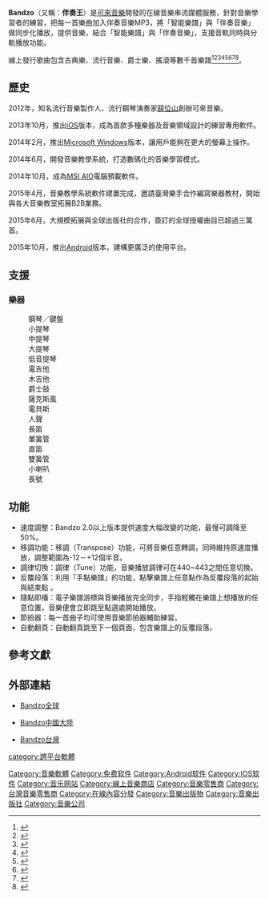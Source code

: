 {{Infobox website
| name                 = Bandzo
| native_name          = 
| native_name_lang     = 
| logo                 = 
| logo_size            = 
| logo_alt             = 
| logo_caption         = 
| screenshot           = 
| collapsible          = 
| collapsetext         = 
| background           = 
| screenshot_size      = 
| screenshot_alt       = 
| caption              = 
| url                  = {{URL|https://www.bandzo.com/en}}
| slogan               = 
| commercial           = 
| type                 = 在線音樂串流媒體服務
| registration         = 
| language             = 
| num_users            = 
| content_license      = 
| programming_language = 
| owner                = [[可來音樂|可來音樂]]
| author               = [[薛位山|薛位山]]
| editor               = [[可來音樂|可來音樂]]
| launch_date          = {{start date and age|2012}}
| revenue              = 
| alexa                = 
| ip                   = 
| issn                 = 
| oclc                 = 
| current_status       = 
| footnotes            = 
}}

'''Bandzo'''（又稱：'''伴奏王'''）是[[可來音樂|可來音樂]]開發的在線音樂串流媒體服務，針對音樂學習者的練習，把每一首樂曲加入伴奏音樂MP3，將「智能樂譜」與「伴奏音樂」做同步化播放，提供音樂，結合「智能樂譜」與「伴奏音樂」，支援音軌同時與分軌播放功能。

線上發行歌曲包含古典樂、流行音樂、爵士樂、搖滾等數千首樂譜<ref>{{Cite web |url=https://www.104.com.tw/jobbank/custjob/index.php?r=cust&j=3e3c446d3638406932343c653a40381b82b2b2b294348402664j01 |title=104人力銀行「可來音樂股份有限公司」 |accessdate=2016-09-14 |archive-date=2016-09-14 |archive-url=https://web.archive.org/web/20160914045136/https://www.104.com.tw/jobbank/custjob/index.php?r=cust&j=3e3c446d3638406932343c653a40381b82b2b2b294348402664j01 |dead-url=no }}</ref><ref>{{Cite web |url=http://www.saydigi.com/2015/05/wd-my-cloud-ex4-red-wilson.html |title=點子生活「硬碟中的音樂靈魂 為傳承努力的音樂人 薛位山老師專訪」 |accessdate=2016-07-05 |archive-date=2016-08-11 |archive-url=https://web.archive.org/web/20160811013554/http://www.saydigi.com/2015/05/wd-my-cloud-ex4-red-wilson.html |dead-url=no }}</ref><ref>{{Cite web |url=http://www.app01.com.tw/paper/db8e4e86-edf3-4bf4-b434-130e37a11d5d |title=2014春季電腦展 台灣微軟攜手合作夥伴再掀科技浪潮 |accessdate=2015-08-31 |archive-date=2015-08-31 |archive-url=https://archive.is/20150831091428/http://www.app01.com.tw/paper/db8e4e86-edf3-4bf4-b434-130e37a11d5d |dead-url=no }}</ref><ref>{{Cite web |url=http://www.bnext.com.tw/article/view/id/29531 |title=數位時代『台灣音樂科技文創品牌「伴奏王」，1年營收上看1.3億台幣』 |accessdate=2016-07-05 |archive-date=2016-08-19 |archive-url=https://web.archive.org/web/20160819080830/http://www.bnext.com.tw/article/view/id/29531 |dead-url=no }}</ref><ref>{{Cite web |url=https://www.muzik-online.com/tw/periodical/muzik/2014/83/c04c5e62-6c32-4764-968d-6b32ca6025dd |title=MUZiK ONLiNE「個人專屬的最佳伴奏夥伴 - 伴奏王APP 一人也能眾樂樂」 |accessdate=2016-07-05 |archive-date=2016-08-07 |archive-url=https://web.archive.org/web/20160807011822/https://www.muzik-online.com/tw/periodical/muzik/2014/83/c04c5e62-6c32-4764-968d-6b32ca6025dd |dead-url=no }}</ref><ref>{{Cite web |url=http://www.ct.org.tw/1259187 |title=基督教論壇報「《行銷企劃》教會福音！讚美之泉結合伴奏王App，提升敬拜服事品質！」 |access-date=2016-07-05 |archive-url=https://web.archive.org/web/20160630175202/http://www.ct.org.tw/1259187 |archive-date=2016-06-30 |dead-url=yes }}</ref><ref>{{Cite web |url=http://www.starhub.com/about-us/newsroom/2015/february/seamac-regional-finals-winners-crowned.html |title=StarHub「SEAMAC Regional Finals Winners Crowned」 |accessdate=2016-07-05 |archive-date=2016-08-17 |archive-url=https://web.archive.org/web/20160817094314/http://www.starhub.com/about-us/newsroom/2015/february/seamac-regional-finals-winners-crowned.html |dead-url=no }}</ref><ref>{{Cite web |url=http://www.techbang.com/posts/18910-lord-musicplayalong-for-two-consecutive-years-won-the-ministry-of-culture-of-the-accompaniment-of-creative-star-creative-bonus-race-first |title=《伴奏王MusicPlayAlong》連續兩年榮獲文化部「文創之星創意加值競賽」第一名！ |accessdate=2016-07-05 |archive-date=2016-10-11 |archive-url=https://web.archive.org/web/20161011011042/http://www.techbang.com/posts/18910-lord-musicplayalong-for-two-consecutive-years-won-the-ministry-of-culture-of-the-accompaniment-of-creative-star-creative-bonus-race-first |dead-url=no }}</ref>。

== 歷史 ==
2012年，知名流行音樂製作人、流行鋼琴演奏家[[薛位山|薛位山]]創辦可來音樂。

2013年10月，推出[[iOS|iOS]]版本，成為首款多種樂器及音樂領域設計的練習專用軟件。

2014年2月，推出[[Microsoft_Windows|Microsoft Windows]]版本，讓用戶能夠在更大的螢幕上操作。

2014年6月，開發音樂教學系統，打造數碼化的音樂學習模式。

2014年10月，成為[[MSI_AIO|MSI AIO]]電腦預載軟件。

2015年4月，音樂教學系統軟件建置完成，邀請臺灣樂手合作編寫樂器教材，開始與各大音樂教室拓展B2B業務。

2015年6月，大規模拓展與全球出版社的合作，簽訂的全球授權曲目已超過三萬首。

2015年10月，推出[[Android|Android]]版本，建構更廣泛的使用平台。

== 支援 ==
=== 樂器 ===
: 鋼琴／鍵盤
: 小提琴
: 中提琴
: 大提琴
: 低音提琴
: 電吉他
: 木吉他
: 爵士鼓
: 薩克斯風
: 電貝斯
: 人聲
: 長笛
: 單簧管
: 直笛
: 雙簧管
: 小喇叭
: 長號

== 功能 ==
* 速度調整：Bandzo 2.0以上版本提供速度大幅改變的功能，最慢可調降至50%。
* 移調功能：移調（Transpose）功能，可將音樂任意轉調，同時維持原速度播放，調整範圍為-12－+12個半音。
* 調律切換：調律（Tune）功能，音樂播放調律可在440~443之間任意切換。
* 反覆段落：利用「手點樂譜」的功能，點擊樂譜上任意點作為反覆段落的起始與結束點 。
* 隨點即播：電子樂譜游標與音樂播放完全同步，手指輕觸在樂譜上想播放的任意位置，音樂便會立即跳至點選處開始播放。
* 節拍器：每一首曲子均可使用音樂節拍器輔助練習。
* 自動翻頁：自動翻頁跳至下一個頁面，包含樂譜上的反覆段落。

== 參考文獻 ==
{{Reflist}}

== 外部連結 ==
* {{en}}[https://www.bandzo.com/en Bandzo全球]{{Wayback|url=https://www.bandzo.com/en |date=20180627202502 }}
* {{zh-cn}}[https://www.bandzo.com/cn Bandzo中國大陸]{{Wayback|url=https://www.bandzo.com/cn |date=20180627202334 }}
* {{zh-tw}}[https://www.bandzo.com/tw Bandzo台灣]{{Wayback|url=https://www.bandzo.com/tw |date=20180627202750 }}

[[category:跨平台軟體|category:跨平台軟體]]
[[Category:音樂軟體|Category:音樂軟體]]
[[Category:免费软件|Category:免费软件]]
[[Category:Android软件|Category:Android软件]]
[[Category:IOS软件|Category:IOS软件]]
[[Category:音乐网站|Category:音乐网站]]
[[Category:線上音樂商店|Category:線上音樂商店]]
[[Category:音樂零售商|Category:音樂零售商]]
[[Category:台灣音樂零售商|Category:台灣音樂零售商]]
[[Category:在線內容分發|Category:在線內容分發]]
[[Category:音樂出版物|Category:音樂出版物]]
[[Category:音樂出版社|Category:音樂出版社]]
[[Category:音樂公司|Category:音樂公司]]